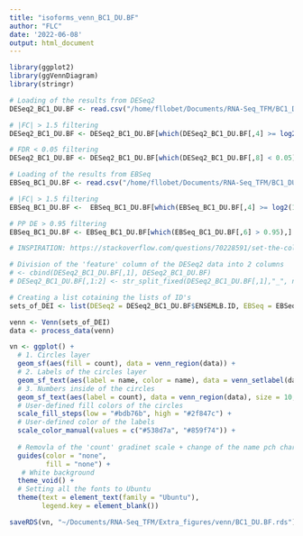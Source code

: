 ```yaml
---
title: "isoforms_venn_BC1_DU.BF"
author: "FLC"
date: '2022-06-08'
output: html_document
---
```

```r
library(ggplot2)
library(ggVennDiagram)
library(stringr)
```



```r
# Loading of the results from DESeq2
DESeq2_BC1_DU.BF <- read.csv("/home/fllobet/Documents/RNA-Seq_TFM/BC1_DU.BF/ISOFORMS/BC1_DU.iF.BF.SF.Results_a_0.05.csv", sep = ";")

# |FC| > 1.5 filtering
DESeq2_BC1_DU.BF <- DESeq2_BC1_DU.BF[which(DESeq2_BC1_DU.BF[,4] >= log2(1.5) | DESeq2_BC1_DU.BF[,4] <= -log2(1.5)),]

# FDR < 0.05 filtering 
DESeq2_BC1_DU.BF <- DESeq2_BC1_DU.BF[which(DESeq2_BC1_DU.BF[,8] < 0.05),]

# Loading of the results from EBSeq
EBSeq_BC1_DU.BF <- read.csv("/home/fllobet/Documents/RNA-Seq_TFM/BC1_DU.BF/ISOFORMS/EBSeq/BC1_DU.iF.BF_EBrb.Results.csv", sep = ";")

# |FC| > 1.5 filtering
EBSeq_BC1_DU.BF <-  EBSeq_BC1_DU.BF[which(EBSeq_BC1_DU.BF[,4] >= log2(1.5) | EBSeq_BC1_DU.BF[,4] <= -log2(1.5)),]

# PP DE > 0.95 filtering 
EBSeq_BC1_DU.BF <- EBSeq_BC1_DU.BF[which(EBSeq_BC1_DU.BF[,6] > 0.95),]
```

```r
# INSPIRATION: https://stackoverflow.com/questions/70228591/set-the-color-of-categories-in-venn-diagram-in-r

# Division of the 'feature' column of the DESeq2 data into 2 columns 
# <- cbind(DESeq2_BC1_DU.BF[,1], DESeq2_BC1_DU.BF)
# DESeq2_BC1_DU.BF[,1:2] <- str_split_fixed(DESeq2_BC1_DU.BF[,1],"_", n = 2) 

# Creating a list cotaining the lists of ID's
sets_of_DEI <- list(DESeq2 = DESeq2_BC1_DU.BF$ENSEMLB.ID, EBSeq = EBSeq_BC1_DU.BF$ENSEMBL.ID)

venn <- Venn(sets_of_DEI)
data <- process_data(venn)

vn <- ggplot() + 
  # 1. Circles layer
  geom_sf(aes(fill = count), data = venn_region(data)) +
  # 2. Labels of the circles layer
  geom_sf_text(aes(label = name, color = name), data = venn_setlabel(data), fontface = "bold", size = 6, nudge_y = 0.4) +
  # 3. Numbers inside of the circles
  geom_sf_text(aes(label = count), data = venn_region(data), size = 10, fontface = "bold", color = "#FFFFFF") +
  # User-defined fill colors of the circles
  scale_fill_steps(low = "#bdb76b", high = "#2f847c") +
  # User-defined color of the labels
  scale_color_manual(values = c("#538d7a", "#859f74")) + 
  
  # Removla of the 'count' gradinet scale + change of the name pch character
  guides(color = "none",
         fill = "none") +
   # White background
  theme_void() + 
  # Setting all the fonts to Ubuntu
  theme(text = element_text(family = "Ubuntu"),
        legend.key = element_blank()) 

saveRDS(vn, "~/Documents/RNA-Seq_TFM/Extra_figures/venn/BC1_DU.BF.rds")

```

